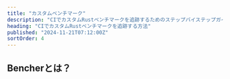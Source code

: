 ```yaml
---
title: "カスタムベンチマーク"
description: "CIでカスタムRustベンチマークを追跡するためのステップバイステップガイド"
heading: "CIでカスタムRustベンチマークを追跡する方法"
published: "2024-11-21T07:12:00Z"
sortOrder: 4
---
```



<Intro
  text="Rustでカスタムベンチマークハーネスを構築する方法"
  url="/ja/learn/benchmarking/rust/custom-harness/"
/>

## Bencherとは？

<BencherIntro />

<Steps
  adapter="json"
  url="/ja/docs/explanation/adapters/#-json"
/>

<JsonInner>
  <CargoBench />
</JsonInner>

<br />

<CallToAction />